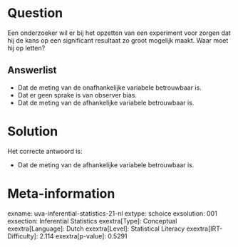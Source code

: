 Question
========

Een onderzoeker wil er bij het opzetten van een experiment voor zorgen
dat hij de kans op een significant resultaat zo groot mogelijk maakt.
Waar moet hij op letten?

Answerlist
----------

* Dat de meting van de onafhankelijke variabele betrouwbaar is.
* Dat er geen sprake is van observer bias.
* Dat de meting van de afhankelijke variabele betrouwbaar is.

Solution
========

Het correcte antwoord is: 

* Dat de meting van de afhankelijke variabele betrouwbaar is.

Meta-information
================
exname: uva-inferential-statistics-21-nl
extype: schoice
exsolution: 001
exsection: Inferential Statistics
exextra[Type]: Conceptual
exextra[Language]: Dutch
exextra[Level]: Statistical Literacy
exextra[IRT-Difficulty]: 2.114
exextra[p-value]: 0.5291
